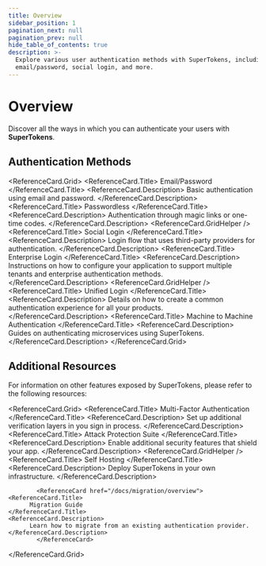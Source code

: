 ```yaml
---
title: Overview
sidebar_position: 1
pagination_next: null
pagination_prev: null
hide_table_of_contents: true
description: >-
  Explore various user authentication methods with SuperTokens, including
  email/password, social login, and more.
---
```



# Overview 

Discover all the ways in which you can authenticate your users with **SuperTokens**.

## Authentication Methods


<ReferenceCard.Grid>
  <ReferenceCard href="/docs/authentication/email-password/introduction">
    <ReferenceCard.Title>
      Email/Password
    </ReferenceCard.Title>
    <ReferenceCard.Description>
      Basic authentication using email and password.
    </ReferenceCard.Description>
  </ReferenceCard>
  <ReferenceCard href="/docs/authentication/passwordless/introduction">
    <ReferenceCard.Title>
      Passwordless
    </ReferenceCard.Title>
    <ReferenceCard.Description>
      Authentication through magic links or one-time codes.
    </ReferenceCard.Description>
  </ReferenceCard>
<ReferenceCard.GridHelper />
  <ReferenceCard href="/docs/authentication/social/introduction">
    <ReferenceCard.Title>
      Social Login
    </ReferenceCard.Title>
    <ReferenceCard.Description>
      Login flow that uses third-party providers for authentication.
    </ReferenceCard.Description>
  </ReferenceCard>
  <ReferenceCard href="/docs/authentication/enterprise/introduction">
    <ReferenceCard.Title>
      Enterprise Login
    </ReferenceCard.Title>
    <ReferenceCard.Description>
      Instructions on how to configure your application to support multiple tenants and enterprise authentication methods.
    </ReferenceCard.Description>
  </ReferenceCard>
<ReferenceCard.GridHelper />
  <ReferenceCard href="/docs/authentication/unified-login/introduction">
    <ReferenceCard.Title>
      Unified Login
    </ReferenceCard.Title>
    <ReferenceCard.Description>
      Details on how to create a common authentication experience for all your products.
    </ReferenceCard.Description>
  </ReferenceCard>
  <ReferenceCard href="/docs/authentication/m2m/introduction">
    <ReferenceCard.Title>
       Machine to Machine Authentication
    </ReferenceCard.Title>
    <ReferenceCard.Description>
      Guides on authenticating microservices using SuperTokens.
    </ReferenceCard.Description>
  </ReferenceCard>
</ReferenceCard.Grid>


## Additional Resources

For information on other features exposed by SuperTokens, please refer to the following resources:

<ReferenceCard.Grid>
			<ReferenceCard href="/docs/additional-verification/mfa/introduction">
    <ReferenceCard.Title>
          Multi-Factor Authentication
    </ReferenceCard.Title>
    <ReferenceCard.Description>
          Set up additional verification layers in you sign in process.
    </ReferenceCard.Description>
			</ReferenceCard>
			<ReferenceCard href="/docs/additional-verification/attack-protection-suite/introduction">
    <ReferenceCard.Title>
          Attack Protection Suite
    </ReferenceCard.Title>
    <ReferenceCard.Description>
          Enable additional security features that shield your app.
    </ReferenceCard.Description>
			</ReferenceCard>
<ReferenceCard.GridHelper />
			<ReferenceCard href="/docs/deployment/self-host-supertokens">
    <ReferenceCard.Title>
          Self Hosting
    </ReferenceCard.Title>
    <ReferenceCard.Description>
          Deploy SuperTokens in your own infrastructure.
    </ReferenceCard.Description>
			</ReferenceCard>

			<ReferenceCard href="/docs/migration/overview">
    <ReferenceCard.Title>
          Migration Guide
    </ReferenceCard.Title>
    <ReferenceCard.Description>
          Learn how to migrate from an existing authentication provider.
    </ReferenceCard.Description>
			</ReferenceCard>
		
</ReferenceCard.Grid>

